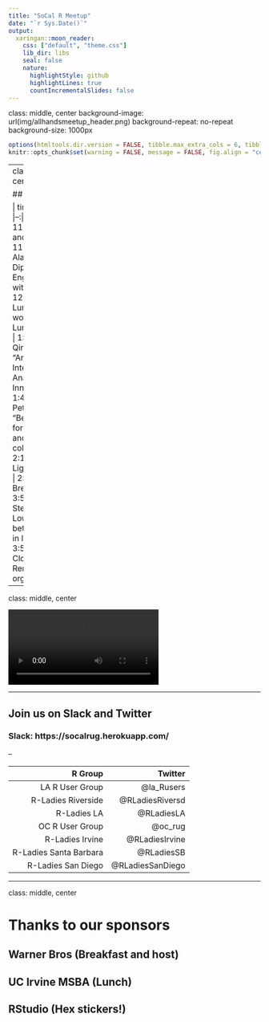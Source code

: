 ```yaml
---
title: "SoCal R Meetup"
date: "`r Sys.Date()`"
output:
  xaringan::moon_reader:
    css: ["default", "theme.css"]
    lib_dir: libs
    seal: false
    nature:
      highlightStyle: github
      highlightLines: true
      countIncrementalSlides: false
---
```


class: middle, center
background-image: url(img/allhandsmeetup_header.png)
background-repeat: no-repeat
background-size: 1000px 

```r
options(htmltools.dir.version = FALSE, tibble.max_extra_cols = 6, tibble.width = 60)
knitr::opts_chunk$set(warning = FALSE, message = FALSE, fig.align = "center", dpi = 320)
```

---
class: middle, center


## Schedule

|  time |  event |
|--:|--:|
| 11:30-11:45 |  Break and Welcome |   
| 11:45-12:15 |  Alan Dipert:"Software Engineering with Shiny" |   
| 12:15-1:15 |  Lunch and words from Lunch Sponsor |   
| 1:15-1:45 |  Qinghua Song:  <br>"Artificial Intelligence & Analytical Innovation" |  
| 1:45-2:15 |  Peter Foley: <br>"Best practices for code reuse and collaboration" |   
| 2:15-2:45 |  Lightning Talks|   
| 2:45-3:00 |  Break | 
| 3:00-3:50 |  Julia Stewart Lowndes: "R for better science in less time" | 
| 3:50-4:00 |   Closing Remarks from organizers | 

---

class: middle, center

<video controls autoplay>
<source src="img/the-pac-man-rule.mp4" type="video/mp4">
</video>


---

## Join us on Slack and Twitter

### Slack: https://socalrug.herokuapp.com/

--

|  R Group |  Twitter |
|--:|--:|
| LA R User Group | @la_Rusers |   
| R-Ladies Riverside | @RLadiesRiversd | 
| R-Ladies LA | @RLadiesLA | 
| OC R User Group | @oc_rug |   
| R-Ladies Irvine |  @RLadiesIrvine |  
| R-Ladies Santa Barbara |  @RLadiesSB |   
| R-Ladies San Diego |  @RLadiesSanDiego |   


---

class: middle, center

# Thanks to our sponsors

## Warner Bros (Breakfast and host)
## UC Irvine MSBA (Lunch)
## RStudio (Hex stickers!)
